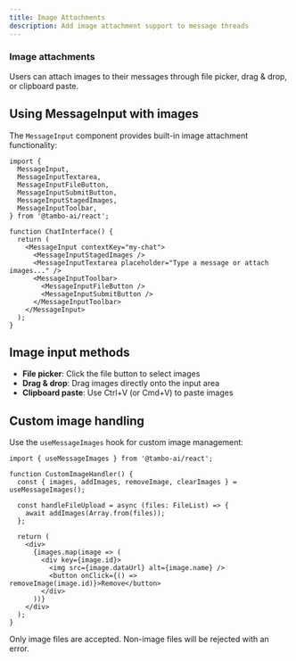 ```yaml
---
title: Image Attachments
description: Add image attachment support to message threads
---
```


### Image attachments

Users can attach images to their messages through file picker, drag & drop, or clipboard paste.

## Using MessageInput with images

The `MessageInput` component provides built-in image attachment functionality:

```tsx
import {
  MessageInput,
  MessageInputTextarea,
  MessageInputFileButton,
  MessageInputSubmitButton,
  MessageInputStagedImages,
  MessageInputToolbar,
} from '@tambo-ai/react';

function ChatInterface() {
  return (
    <MessageInput contextKey="my-chat">
      <MessageInputStagedImages />
      <MessageInputTextarea placeholder="Type a message or attach images..." />
      <MessageInputToolbar>
        <MessageInputFileButton />
        <MessageInputSubmitButton />
      </MessageInputToolbar>
    </MessageInput>
  );
}
```

## Image input methods

- **File picker**: Click the file button to select images
- **Drag & drop**: Drag images directly onto the input area  
- **Clipboard paste**: Use Ctrl+V (or Cmd+V) to paste images

## Custom image handling

Use the `useMessageImages` hook for custom image management:

```tsx
import { useMessageImages } from '@tambo-ai/react';

function CustomImageHandler() {
  const { images, addImages, removeImage, clearImages } = useMessageImages();

  const handleFileUpload = async (files: FileList) => {
    await addImages(Array.from(files));
  };

  return (
    <div>
      {images.map(image => (
        <div key={image.id}>
          <img src={image.dataUrl} alt={image.name} />
          <button onClick={() => removeImage(image.id)}>Remove</button>
        </div>
      ))}
    </div>
  );
}
```

Only image files are accepted. Non-image files will be rejected with an error.